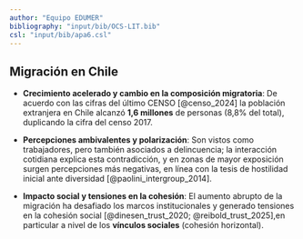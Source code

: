 ```yaml
---
author: "Equipo EDUMER"
bibliography: "input/bib/OCS-LIT.bib"
csl: "input/bib/apa6.csl"
---
```


## Migración en Chile

::: {.incremental .highlight-last style="font-size: 100%;"}

-   **Crecimiento acelerado y cambio en la composición migratoria**: De acuerdo con las cifras del último CENSO [@censo_2024] la población extranjera en Chile alcanzó **1,6 millones** de personas (8,8% del total), duplicando la cifra del censo 2017.

-   **Percepciones ambivalentes y polarización**: Son vistos como trabajadores, pero también asociados a delincuencia; la interacción cotidiana explica esta contradicción, y en zonas de mayor exposición surgen percepciones más negativas, en línea con la tesis de hostilidad inicial ante diversidad [@paolini_intergroup_2014].


-   **Impacto social y tensiones en la cohesión**: El aumento abrupto de la migración ha desafiado los marcos institucionales y generado tensiones en la cohesión social [@dinesen_trust_2020; @reibold_trust_2025],en particular a nivel de los **vínculos sociales** (cohesión horizontal).

:::

